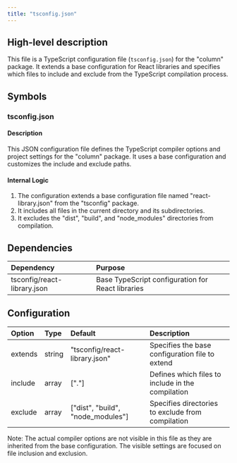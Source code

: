 ```yaml
---
title: "tsconfig.json"
---
```


## High-level description

This file is a TypeScript configuration file (`tsconfig.json`) for the "column" package. It extends a base configuration for React libraries and specifies which files to include and exclude from the TypeScript compilation process.

## Symbols

### tsconfig.json
#### Description
This JSON configuration file defines the TypeScript compiler options and project settings for the "column" package. It uses a base configuration and customizes the include and exclude paths.

#### Internal Logic
1. The configuration extends a base configuration file named "react-library.json" from the "tsconfig" package.
2. It includes all files in the current directory and its subdirectories.
3. It excludes the "dist", "build", and "node_modules" directories from compilation.

## Dependencies
| Dependency | Purpose |
|:-----------|:--------|
| tsconfig/react-library.json | Base TypeScript configuration for React libraries |

## Configuration
| Option | Type | Default | Description |
|:-------|:-----|:--------|:------------|
| extends | string | "tsconfig/react-library.json" | Specifies the base configuration file to extend |
| include | array | ["."] | Defines which files to include in the compilation |
| exclude | array | ["dist", "build", "node_modules"] | Specifies directories to exclude from compilation |

Note: The actual compiler options are not visible in this file as they are inherited from the base configuration. The visible settings are focused on file inclusion and exclusion.